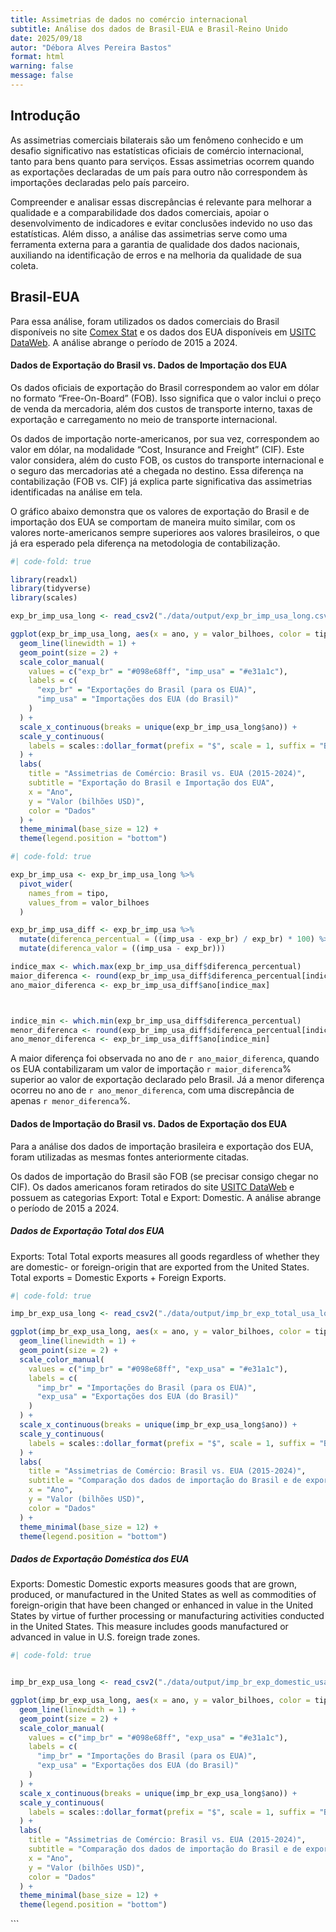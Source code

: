 ```yaml
---
title: Assimetrias de dados no comércio internacional
subtitle: Análise dos dados de Brasil-EUA e Brasil-Reino Unido
date: 2025/09/18
autor: "Débora Alves Pereira Bastos"
format: html
warning: false
message: false
---
```


## Introdução
As assimetrias comerciais bilaterais são um fenômeno conhecido e um desafio significativo nas estatísticas oficiais de comércio internacional, tanto para bens quanto para serviços. Essas assimetrias ocorrem quando as exportações declaradas de um país para outro não correspondem às importações declaradas pelo país parceiro. 

Compreender e analisar essas discrepâncias é relevante para melhorar a qualidade e a comparabilidade dos dados comerciais, apoiar o desenvolvimento de indicadores e evitar conclusões indevido no uso das estatísticas. Além disso, a análise das assimetrias serve como uma ferramenta externa para a garantia de qualidade dos dados nacionais, auxiliando na identificação de erros e na melhoria da qualidade de sua coleta.

## Brasil-EUA

Para essa análise, foram utilizados os dados comerciais do Brasil disponíveis no site [Comex Stat](https://comexstat.mdic.gov.br/pt/home) e os dados dos EUA disponíveis em [USITC DataWeb](https://dataweb.usitc.gov/). A análise abrange o período de 2015 a 2024.

#### Dados de Exportação do Brasil vs. Dados de Importação dos EUA

Os dados oficiais de exportação do Brasil correspondem ao valor em dólar no formato "Free-On-Board" (FOB). Isso significa que o valor inclui o preço de venda da mercadoria, além dos custos de transporte interno, taxas de exportação e carregamento no meio de transporte internacional.

Os dados de importação norte-americanos, por sua vez, correspondem ao valor em dólar, na modalidade "Cost, Insurance and Freight" (CIF). Este valor considera, além do custo FOB, os custos do transporte internacional e o seguro das mercadorias até a chegada no destino. Essa diferença na contabilização (FOB vs. CIF) já explica parte significativa das assimetrias identificadas na análise em tela.

O gráfico abaixo demonstra que os valores de exportação do Brasil e de importação dos EUA se comportam de maneira muito similar, com os valores norte-americanos sempre superiores aos valores brasileiros, o que já era esperado pela diferença na metodologia de contabilização.

```r
#| code-fold: true

library(readxl)
library(tidyverse)
library(scales)

exp_br_imp_usa_long <- read_csv2("./data/output/exp_br_imp_usa_long.csv", show_col_types = FALSE)

ggplot(exp_br_imp_usa_long, aes(x = ano, y = valor_bilhoes, color = tipo)) +
  geom_line(linewidth = 1) +
  geom_point(size = 2) +
  scale_color_manual(
    values = c("exp_br" = "#098e68ff", "imp_usa" = "#e31a1c"),
    labels = c(
      "exp_br" = "Exportações do Brasil (para os EUA)",
      "imp_usa" = "Importações dos EUA (do Brasil)"
    )
  ) +
  scale_x_continuous(breaks = unique(exp_br_imp_usa_long$ano)) +
  scale_y_continuous(
    labels = scales::dollar_format(prefix = "$", scale = 1, suffix = "B")
  ) +
  labs(
    title = "Assimetrias de Comércio: Brasil vs. EUA (2015-2024)",
    subtitle = "Exportação do Brasil e Importação dos EUA",
    x = "Ano",
    y = "Valor (bilhões USD)",
    color = "Dados"
  ) +
  theme_minimal(base_size = 12) +
  theme(legend.position = "bottom")

```



```r
#| code-fold: true

exp_br_imp_usa <- exp_br_imp_usa_long %>%
  pivot_wider(
    names_from = tipo,
    values_from = valor_bilhoes
  )

exp_br_imp_usa_diff <- exp_br_imp_usa %>%
  mutate(diferenca_percentual = ((imp_usa - exp_br) / exp_br) * 100) %>%
  mutate(diferenca_valor = ((imp_usa - exp_br)))

indice_max <- which.max(exp_br_imp_usa_diff$diferenca_percentual)
maior_diferenca <- round(exp_br_imp_usa_diff$diferenca_percentual[indice_max],2)
ano_maior_diferenca <- exp_br_imp_usa_diff$ano[indice_max]



indice_min <- which.min(exp_br_imp_usa_diff$diferenca_percentual)
menor_diferenca <- round(exp_br_imp_usa_diff$diferenca_percentual[indice_min],2)
ano_menor_diferenca <- exp_br_imp_usa_diff$ano[indice_min]

```


A maior diferença  foi observada no ano de `r ano_maior_diferenca`, quando os EUA contabilizaram um valor de importação `r maior_diferenca`% superior ao valor de exportação declarado pelo Brasil. Já a menor diferença ocorreu no ano de `r ano_menor_diferenca`, com uma discrepância de apenas `r menor_diferenca`%.


#### Dados de Importação do Brasil vs. Dados de Exportação dos EUA

Para a análise dos dados de importação brasileira e exportação dos EUA, foram utilizadas as mesmas fontes anteriormente citadas. 

Os dados de importação do Brasil são FOB (se precisar consigo chegar no CIF). Os dados americanos foram retirados do site [USITC DataWeb](https://dataweb.usitc.gov/) e possuem as categorias Export: Total e Export: Domestic. A análise abrange o período de 2015 a 2024.



##### Dados de Exportação Total dos EUA

Exports: Total
Total exports measures all goods regardless of whether they are domestic- or foreign-origin that are exported from the United States. Total exports = Domestic Exports + Foreign Exports.

```r
#| code-fold: true

imp_br_exp_usa_long <- read_csv2("./data/output/imp_br_exp_total_usa_long.csv", show_col_types = FALSE)

ggplot(imp_br_exp_usa_long, aes(x = ano, y = valor_bilhoes, color = tipo)) +
  geom_line(linewidth = 1) +
  geom_point(size = 2) +
  scale_color_manual(
    values = c("imp_br" = "#098e68ff", "exp_usa" = "#e31a1c"),
    labels = c(
      "imp_br" = "Importações do Brasil (para os EUA)",
      "exp_usa" = "Exportações dos EUA (do Brasil)"
    )
  ) +
  scale_x_continuous(breaks = unique(imp_br_exp_usa_long$ano)) +
  scale_y_continuous(
    labels = scales::dollar_format(prefix = "$", scale = 1, suffix = "B")
  ) +
  labs(
    title = "Assimetrias de Comércio: Brasil vs. EUA (2015-2024)",
    subtitle = "Comparação dos dados de importação do Brasil e de exportação doméstica dos EUA",
    x = "Ano",
    y = "Valor (bilhões USD)",
    color = "Dados"
  ) +
  theme_minimal(base_size = 12) +
  theme(legend.position = "bottom")

```

##### Dados de Exportação Doméstica dos EUA

Exports: Domestic
Domestic exports measures goods that are grown, produced, or manufactured in the United States as well as commodities of foreign-origin that have been changed or enhanced in value in the United States by virtue of further processing or manufacturing activities conducted in the United States. This measure includes goods manufactured or advanced in value in U.S. foreign trade zones.


```r
#| code-fold: true


imp_br_exp_usa_long <- read_csv2("./data/output/imp_br_exp_domestic_usa_long.csv", show_col_types = FALSE)

ggplot(imp_br_exp_usa_long, aes(x = ano, y = valor_bilhoes, color = tipo)) +
  geom_line(linewidth = 1) +
  geom_point(size = 2) +
  scale_color_manual(
    values = c("imp_br" = "#098e68ff", "exp_usa" = "#e31a1c"),
    labels = c(
      "imp_br" = "Importações do Brasil (para os EUA)",
      "exp_usa" = "Exportações dos EUA (do Brasil)"
    )
  ) +
  scale_x_continuous(breaks = unique(imp_br_exp_usa_long$ano)) +
  scale_y_continuous(
    labels = scales::dollar_format(prefix = "$", scale = 1, suffix = "B")
  ) +
  labs(
    title = "Assimetrias de Comércio: Brasil vs. EUA (2015-2024)",
    subtitle = "Comparação dos dados de importação do Brasil e de exportação doméstica dos EUA",
    x = "Ano",
    y = "Valor (bilhões USD)",
    color = "Dados"
  ) +
  theme_minimal(base_size = 12) +
  theme(legend.position = "bottom")

```

```